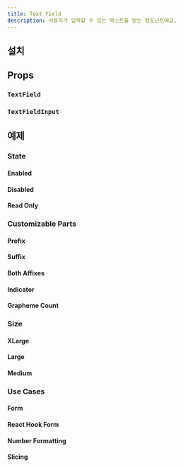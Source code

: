 ```yaml
---
title: Text Field
description: 사용자가 입력할 수 있는 텍스트를 받는 컴포넌트에요.
---
```


<ComponentExample name="text-field-preview" />

## 설치

<Installation name="text-field" />

## Props

### `TextField`

<ReactTypeTable path="./registry/ui/text-field.tsx" name="TextFieldProps" />

### `TextFieldInput`

<ReactTypeTable
  path="./registry/ui/text-field.tsx"
  name="TextFieldInputProps"
/>

## 예제

### State

#### Enabled

<ComponentExample name="text-field-enabled" />

#### Disabled

<ComponentExample name="text-field-disabled" />

#### Read Only

<ComponentExample name="text-field-read-only" />

### Customizable Parts

#### Prefix

<ComponentExample name="text-field-prefix" />

#### Suffix

<ComponentExample name="text-field-suffix" />

#### Both Affixes

<ComponentExample name="text-field-both-affixes" />

#### Indicator

<ComponentExample name="text-field-indicator" />

#### Grapheme Count

<ComponentExample name="text-field-grapheme-count" />

### Size

#### XLarge

<ComponentExample name="text-field-xlarge" />

#### Large

<ComponentExample name="text-field-large" />

#### Medium

<ComponentExample name="text-field-medium" />

### Use Cases

#### Form

<ComponentExample name="text-field-form" />

#### React Hook Form

<ComponentExample name="text-field-react-hook-form" />

#### Number Formatting

<ComponentExample name="text-field-number-formatting" />

#### Slicing

<ComponentExample name="text-field-slicing" />
